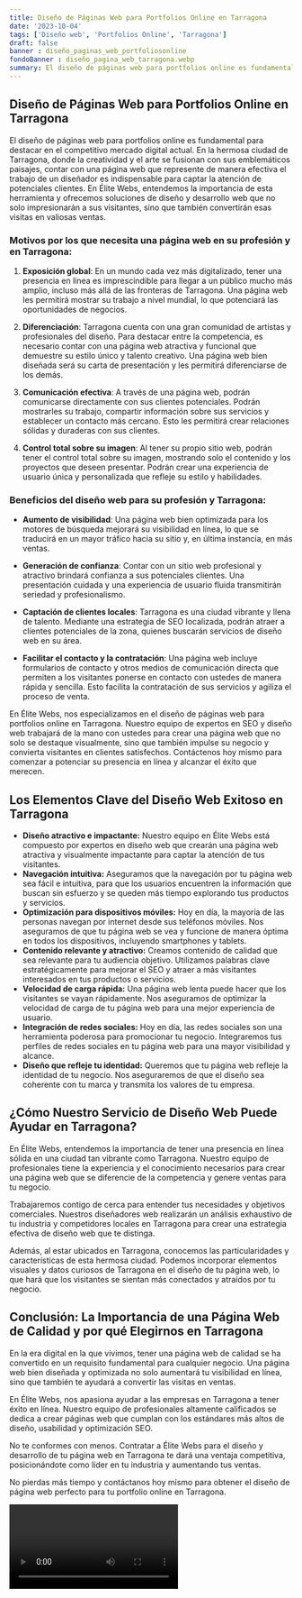 ```yaml
---
title: Diseño de Páginas Web para Portfolios Online en Tarragona
date: '2023-10-04'
tags: ['Diseño web', 'Portfolios Online', 'Tarragona']
draft: false
banner : diseño_paginas_web_portfoliosonline
fondoBanner : diseño_pagina_web_tarragona.webp
summary: El diseño de páginas web para portfolios online es fundamental para destacar en el competitivo mercado digital actual. En la hermosa ciudad de Tarragona, donde la creatividad y el arte se fusionan con sus emblemáticos paisajes, contar con una página web que represente de manera efectiva el trabajo de un diseñador es indispensable para captar la atención de potenciales clientes. En Élite Webs, entendemos la importancia de esta herramienta y ofrecemos soluciones de diseño y desarrollo web que no solo impresionarán a sus visitantes, sino que también convertirán esas visitas en valiosas ventas.
---
```


## Diseño de Páginas Web para Portfolios Online en Tarragona

El diseño de páginas web para portfolios online es fundamental para destacar en el competitivo mercado digital actual. En la hermosa ciudad de Tarragona, donde la creatividad y el arte se fusionan con sus emblemáticos paisajes, contar con una página web que represente de manera efectiva el trabajo de un diseñador es indispensable para captar la atención de potenciales clientes. En Élite Webs, entendemos la importancia de esta herramienta y ofrecemos soluciones de diseño y desarrollo web que no solo impresionarán a sus visitantes, sino que también convertirán esas visitas en valiosas ventas.

### Motivos por los que necesita una página web en su profesión y en Tarragona:

1. **Exposición global**: En un mundo cada vez más digitalizado, tener una presencia en línea es imprescindible para llegar a un público mucho más amplio, incluso más allá de las fronteras de Tarragona. Una página web les permitirá mostrar su trabajo a nivel mundial, lo que potenciará las oportunidades de negocios.

2. **Diferenciación**: Tarragona cuenta con una gran comunidad de artistas y profesionales del diseño. Para destacar entre la competencia, es necesario contar con una página web atractiva y funcional que demuestre su estilo único y talento creativo. Una página web bien diseñada será su carta de presentación y les permitirá diferenciarse de los demás.

3. **Comunicación efectiva**: A través de una página web, podrán comunicarse directamente con sus clientes potenciales. Podrán mostrarles su trabajo, compartir información sobre sus servicios y establecer un contacto más cercano. Esto les permitirá crear relaciones sólidas y duraderas con sus clientes.

4. **Control total sobre su imagen**: Al tener su propio sitio web, podrán tener el control total sobre su imagen, mostrando solo el contenido y los proyectos que deseen presentar. Podrán crear una experiencia de usuario única y personalizada que refleje su estilo y habilidades.

### Beneficios del diseño web para su profesión y Tarragona:

- **Aumento de visibilidad**: Una página web bien optimizada para los motores de búsqueda mejorará su visibilidad en línea, lo que se traducirá en un mayor tráfico hacia su sitio y, en última instancia, en más ventas.

- **Generación de confianza**: Contar con un sitio web profesional y atractivo brindará confianza a sus potenciales clientes. Una presentación cuidada y una experiencia de usuario fluida transmitirán seriedad y profesionalismo.

- **Captación de clientes locales**: Tarragona es una ciudad vibrante y llena de talento. Mediante una estrategia de SEO localizada, podrán atraer a clientes potenciales de la zona, quienes buscarán servicios de diseño web en su área.

- **Facilitar el contacto y la contratación**: Una página web incluye formularios de contacto y otros medios de comunicación directa que permiten a los visitantes ponerse en contacto con ustedes de manera rápida y sencilla. Esto facilita la contratación de sus servicios y agiliza el proceso de venta.

En Élite Webs, nos especializamos en el diseño de páginas web para portfolios online en Tarragona. Nuestro equipo de expertos en SEO y diseño web trabajará de la mano con ustedes para crear una página web que no solo se destaque visualmente, sino que también impulse su negocio y convierta visitantes en clientes satisfechos. Contáctenos hoy mismo para comenzar a potenciar su presencia en línea y alcanzar el éxito que merecen.

<GifSeo />

<Cta />

## Los Elementos Clave del Diseño Web Exitoso en Tarragona
- **Diseño atractivo e impactante:** Nuestro equipo en Élite Webs está compuesto por expertos en diseño web que crearán una página web atractiva y visualmente impactante para captar la atención de tus visitantes.
- **Navegación intuitiva:** Aseguramos que la navegación por tu página web sea fácil e intuitiva, para que los usuarios encuentren la información que buscan sin esfuerzo y se queden más tiempo explorando tus productos y servicios.
- **Optimización para dispositivos móviles:** Hoy en día, la mayoría de las personas navegan por internet desde sus teléfonos móviles. Nos aseguramos de que tu página web se vea y funcione de manera óptima en todos los dispositivos, incluyendo smartphones y tablets.
- **Contenido relevante y atractivo:** Creamos contenido de calidad que sea relevante para tu audiencia objetivo. Utilizamos palabras clave estratégicamente para mejorar el SEO y atraer a más visitantes interesados en tus productos o servicios.
- **Velocidad de carga rápida:** Una página web lenta puede hacer que los visitantes se vayan rápidamente. Nos aseguramos de optimizar la velocidad de carga de tu página web para una mejor experiencia de usuario.
- **Integración de redes sociales:** Hoy en día, las redes sociales son una herramienta poderosa para promocionar tu negocio. Integraremos tus perfiles de redes sociales en tu página web para una mayor visibilidad y alcance.
- **Diseño que refleje tu identidad:** Queremos que tu página web refleje la identidad de tu negocio. Nos aseguraremos de que el diseño sea coherente con tu marca y transmita los valores de tu empresa.

## ¿Cómo Nuestro Servicio de Diseño Web Puede Ayudar en Tarragona?
En Élite Webs, entendemos la importancia de tener una presencia en línea sólida en una ciudad tan vibrante como Tarragona. Nuestro equipo de profesionales tiene la experiencia y el conocimiento necesarios para crear una página web que se diferencie de la competencia y genere ventas para tu negocio.

Trabajaremos contigo de cerca para entender tus necesidades y objetivos comerciales. Nuestros diseñadores web realizarán un análisis exhaustivo de tu industria y competidores locales en Tarragona para crear una estrategia efectiva de diseño web que te distinga.

Además, al estar ubicados en Tarragona, conocemos las particularidades y características de esta hermosa ciudad. Podemos incorporar elementos visuales y datos curiosos de Tarragona en el diseño de tu página web, lo que hará que los visitantes se sientan más conectados y atraídos por tu negocio.

## Conclusión: La Importancia de una Página Web de Calidad y por qué Elegirnos en Tarragona
En la era digital en la que vivimos, tener una página web de calidad se ha convertido en un requisito fundamental para cualquier negocio. Una página web bien diseñada y optimizada no solo aumentará tu visibilidad en línea, sino que también te ayudará a convertir las visitas en ventas.

En Élite Webs, nos apasiona ayudar a las empresas en Tarragona a tener éxito en línea. Nuestro equipo de profesionales altamente calificados se dedica a crear páginas web que cumplan con los estándares más altos de diseño, usabilidad y optimización SEO.

No te conformes con menos. Contratar a Élite Webs para el diseño y desarrollo de tu página web en Tarragona te dará una ventaja competitiva, posicionándote como líder en tu industria y aumentando tus ventas.

No pierdas más tiempo y contáctanos hoy mismo para obtener el diseño de página web perfecto para tu portfolio online en Tarragona.

<Video />

<CtaBot job='Portfolios Online' city='Tarragona'/>

<Gmaps query='Tarragona+españa+maps' />